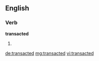 ==English==

===Verb===
'''transacted'''

# {{en-past of|transact}}

[[de:transacted]]
[[mg:transacted]]
[[vi:transacted]]